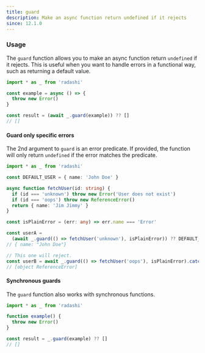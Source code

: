 ```yaml
---
title: guard
description: Make an async function return undefined if it rejects
since: 12.1.0
---
```


### Usage

The `guard` function allows you to make an async function return `undefined` if it rejects. This is useful when you want to handle errors in a functional way, such as returning a default value.

```ts
import * as _ from 'radashi'

const example = async () => {
  throw new Error()
}

const result = (await _.guard(example)) ?? []
// []
```

#### Guard only specific errors

The 2nd argument to `guard` is an error predicate. If provided, the function will only return `undefined` if the error matches the predicate.

```ts
import * as _ from 'radashi'

const DEFAULT_USER = { name: 'John Doe' }

async function fetchUser(id: string) {
  if (id === 'unknown') throw new Error('User does not exist')
  if (id === 'oops') throw new ReferenceError()
  return { name: 'Jim Jimmy' }
}

const isPlainError = (err: any) => err.name === 'Error'

const userA =
  (await _.guard(() => fetchUser('unknown'), isPlainError)) ?? DEFAULT_USER
// { name: "John Doe"}

// This one will reject.
const userB = await _.guard(() => fetchUser('oops'), isPlainError).catch(e => e)
// [object ReferenceError]
```

#### Synchronous guards

The `guard` function also works with synchronous functions.

```ts
import * as _ from 'radashi'

function example() {
  throw new Error()
}

const result = _.guard(example) ?? []
// []
```
